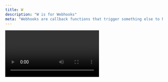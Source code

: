 ```yaml
---
title: W
description: "W is for Webhooks"
meta: "Webhooks are callback functions that trigger something else to happen. They allow you to communicate between different services."
---
```


<Video id="imbPj2XiLyk" />

Webhooks are callback functions that trigger something else to happen. They allow you to communicate between different services. On Netlify, a build hook can trigger a new deploy when your content updates on a CMS.